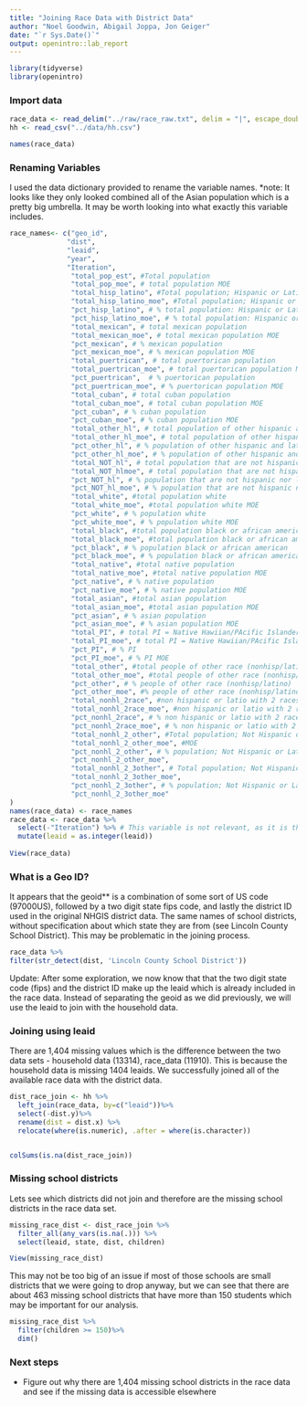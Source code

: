 ```yaml
---
title: "Joining Race Data with District Data"
author: "Noel Goodwin, Abigail Joppa, Jon Geiger"
date: "`r Sys.Date()`"
output: openintro::lab_report
---
```


```r
library(tidyverse)
library(openintro)
```

### Import data

```r
race_data <- read_delim("../raw/race_raw.txt", delim = "|", escape_double = FALSE, trim_ws = TRUE)
hh <- read_csv("../data/hh.csv")
```



```r
names(race_data)
```

### Renaming Variables

I used the data dictionary provided to rename the variable names. 
*note: It looks like they only looked combined all of the Asian population which is a pretty big umbrella. It may be worth looking into what exactly this variable includes. 
```r
race_names<- c("geo_id",
              "dist", 
              "leaid", 
              "year", 
              "Iteration",
               "total_pop_est", #Total population
               "total_pop_moe", # total population MOE
               "total_hisp_latino", #Total population; Hispanic or Latino (of any race)
               "total_hisp_latino_moe", #Total population; Hispanic or Latino (of any race) MOE
               "pct_hisp_latino", # % total population: Hispanic or Latino (of any race)
               "pct_hisp_latino_moe", # % total population: Hispanic or Latino (of any race) MOE
               "total_mexican", # total mexican population
               "total_mexican_moe", # total mexican population MOE
               "pct_mexican", # % mexican population
               "pct_mexican_moe", # % mexican population MOE
               "total_puertrican", # total puertorican population
               "total_puertrican_moe", # total puertorican population MOE
               "pct_puertrican",  # % puertorican population
               "pct_puertrican_moe", # % puertorican population MOE
               "total_cuban", # total cuban population
               "total_cuban_moe", # total cuban population MOE
               "pct_cuban", # % cuban population
               "pct_cuban_moe", # % cuban population MOE
               "total_other_hl", # total population of other hispanic and latino
               "total_other_hl_moe", # total population of other hispanic and latino MOE
               "pct_other_hl", # % population of other hispanic and latino
               "pct_other_hl_moe", # % population of other hispanic and latino MOE
               "total_NOT_hl", # total population that are not hispanic nor latino
               "total_NOT_hlmoe", # total population that are not hispanic nor latino MOE
               "pct_NOT_hl", # % population that are not hispanic nor latino
               "pct_NOT_hl_moe", # % population that are not hispanic nor latino MOE
               "total_white", #total population white
               "total_white_moe", #total population white MOE
               "pct_white", # % population white
               "pct_white_moe", # % population white MOE
               "total_black", #total population black or african american
               "total_black_moe", #total population black or african american MOE
               "pct_black", # % population black or african american
               "pct_black_moe", # % population black or african american MOE
               "total_native", #total native population 
               "total_native_moe", #total native population MOE
               "pct_native", # % native population
               "pct_native_moe", # % native population MOE
               "total_asian", #total asian population 
               "total_asian_moe", #total asian population MOE
               "pct_asian", # % asian population
               "pct_asian_moe", # % asian population MOE
               "total_PI", # total PI = Native Hawiian/PAcific Islander 
               "total_PI_moe", # total PI = Native Hawiian/PAcific Islander MOE
               "pct_PI", # % PI 
               "pct_PI_moe", # % PI MOE
               "total_other", #total people of other race (nonhisp/latino)
               "total_other_moe", #total people of other race (nonhisp/latino) MOE
               "pct_other", # % people of other race (nonhisp/latino)
               "pct_other_moe", #% people of other race (nonhisp/latino) MOE
               "total_nonhl_2race", #non hispanic or latio with 2 races or more
               "total_nonhl_2race_moe", #non hispanic or latio with 2 races or more MOE
               "pct_nonhl_2race", # % non hispanic or latio with 2 races or more
               "pct_nonhl_2race_moe", # % non hispanic or latio with 2 races or more MOE
               "total_nonhl_2_other", #Total population; Not Hispanic or Latino; Two or more                                          races; Two races including Some other race
               "total_nonhl_2_other_moe", #MOE
               "pct_nonhl_2_other", # % population; Not Hispanic or Latino; Two or more                                          races; Two races including Some other race
               "pct_nonhl_2_other_moe", 
               "total_nonhl_2_3other", # Total population; Not Hispanic or Latino; Two or more                                          races; Two races excluding Some other race, and Three                                           or more races
               "total_nonhl_2_3other_moe", 
               "pct_nonhl_2_3other", # % population; Not Hispanic or Latino; Two or more                                               races; Two races excluding Some other race, and Three                                           or more races
               "pct_nonhl_2_3other_moe"
)
names(race_data) <- race_names
race_data <- race_data %>%
  select(-"Iteration") %>% # This variable is not relevant, as it is the same through each entry. We can keep in mind that it is 105.
  mutate(leaid = as.integer(leaid))
  
View(race_data)
```

### What is a Geo ID? 
It appears that the geoid** is a combination of some sort of US code (97000US), followed by a two digit state fips code, and lastly the district ID used in the original NHGIS district data. The same names of school districts, without specification about which state they are from (see Lincoln County School District). This may be problematic in the joining process. 

```r
race_data %>%
filter(str_detect(dist, 'Lincoln County School District'))
```

Update: After some exploration, we now know that that the two digit state code (fips) and the district ID make up the leaid which is already included in the race data. Instead of separating the geoid as we did previously, we will use the leaid to join with the household data. 

### Joining using leaid

There are 1,404 missing values which is the difference between the two data sets - household data (13314), race_data (11910). This is because the household data is missing 1404 leaids. We successfully joined all of the available race data with the district data. 
```r

dist_race_join <- hh %>%
  left_join(race_data, by=c("leaid"))%>%
  select(-dist.y)%>%
  rename(dist = dist.x) %>%
  relocate(where(is.numeric), .after = where(is.character))


colSums(is.na(dist_race_join))


```

### Missing school districts

Lets see which districts did not join and therefore are the missing school districts in the race data set. 

```r

missing_race_dist <- dist_race_join %>% 
  filter_all(any_vars(is.na(.))) %>%
  select(leaid, state, dist, children)

View(missing_race_dist)

```

This may not be too big of an issue if most of those schools are small districts that we were going to drop anyway, but we can see that there are about 463 missing school districts that have more than 150 students which may be important for our analysis. 
```r
missing_race_dist %>%
  filter(children >= 150)%>%
  dim()
```

### Next steps

- Figure out why there are 1,404 missing school districts in the race data and see if the missing data is accessible elsewhere


